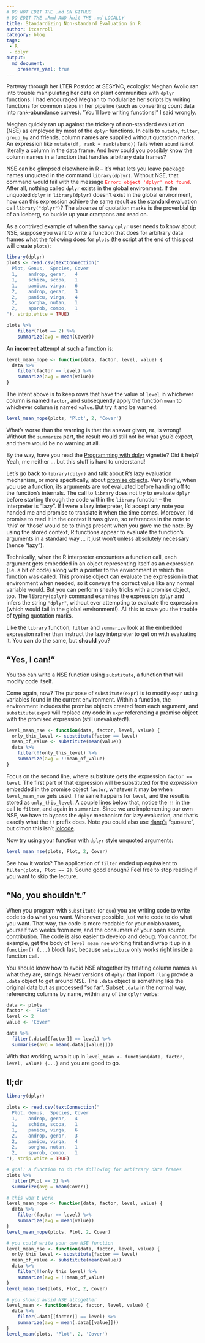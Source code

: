 ```yaml
---
# DO NOT EDIT THE .md ON GITHUB
# DO EDIT THE .Rmd AND knit THE .md LOCALLY
title: Standardizing Non-standard Evaluation in R
author: itcarroll
category: blog
tags:
 - R
 - dplyr
output:
  md_document:
    preserve_yaml: true
---
```


Partway through her LTER Postdoc at SESYNC, ecologist Meghan Avolio ran into trouble manipulating her data on plant communities with `dplyr` functions. I had encouraged Meghan to modularize her scripts by writing functions for common steps in her pipeline (such as converting count data into rank-abundance curves). "You'll love writing functions!" I said wrongly.

Meghan quickly ran up against the trickery of non-standard evaluation (NSE) as employed by most of the `dplyr` functions. In calls to `mutate`, `filter`, `group_by` and friends, column names are supplied without quotation marks. An expression like `mutate(df, rank = rank(abund))` fails when `abund` is not literally a column in the data frame. And how could you possibly know the column names in a function that handles arbitrary data frames?

NSE can be glimpsed elsewhere in R -- it's what lets you leave package names unquoted in the command `library(dplyr)`. Without NSE, that command would fail with the message <span style="color:red;">`Error: object 'dplyr' not found`</span>. After all, nothing called `dplyr` exists in the global environment. If the unquoted `dplyr` in `library(dplyr)` doesn't exist in the global environment, how can this expression achieve the same result as the standard evaluation call `library("dplyr")`? The absense of quotation marks is the proverbial tip of an iceberg, so buckle up your crampons and read on.

As a contrived example of when the savvy `dplyr` user needs to know about NSE, suppose you want to write a function that does for arbitrary data frames what the following does for `plots` (the script at the end of this post will create `plots`):

```r
library(dplyr)
plots <- read.csv(textConnection("
  Plot, Genus,  Species, Cover
  1,    androp, gerar,   4
  1,    schiza, scopa,   1
  1,    panicu, virga,   6
  2,    androp, gerar,   3
  2,    panicu, virga,   4
  2,    sorgha, nutan,   1
  2,    sporob, compo,   1
"), strip.white = TRUE)
```

```r
plots %>%
    filter(Plot == 2) %>%
    summarize(avg = mean(Cover))
```

An **incorrect** attempt at such a function is:

```r
level_mean_nope <- function(data, factor, level, value) {
  data %>%
    filter(factor == level) %>%
    summarize(avg = mean(value))
}
```

The intent above is to keep rows that have the value of `level` in whichever column is named `factor`, and subsequently apply the function `mean` to whichever column is named `value`. But try it and be warned:

```r
level_mean_nope(plots, 'Plot', 2, 'Cover')
```

What's worse than the warning is that the answer given, `NA`, is wrong! Without the `summarize` part, the result would still not be what you'd expect, and there would be no warning at all.

By the way, have you read the [Programming with dplyr] vignette? Did it help? Yeah, me neither ... but this stuff is hard to understand!

Let's go back to `library(dplyr)` and talk about R's lazy evaluation mechanism, or more specifically, about [promise objects]. Very briefly, when you use a function, its arguments are *not* evaluated before handing off to the function's internals. The call to `library` does not try to evaluate `dplyr` before starting through the code within the `library` function -- the interpreter is "lazy". If I were a lazy interpreter, I'd accept any note you handed me and promise to translate it when the time comes. Moreover, I'd promise to read it in the context it was given, so references in the note to 'this' or 'those' would be to things present when you gave me the note. By using the stored context, R functions appear to evaluate the function's arguments in a standard way ... it just won't unless absolutely necessary (hence "lazy").

Technically, when the R interpreter encounters a function call, each argument gets embedded in an object representing itself as an expression (i.e. a bit of code) along with a pointer to the environment in which the function was called. This promise object can evaluate the expression in that environment when needed, so it conveys the correct value like any normal variable would. But you can perform sneaky tricks with a promise object, too. The `library(dplyr)` command examines the expression `dplyr` and infers the string `"dplyr"`, without ever attempting to evaluate the expression (which would fail in the global environment!). All this to save you the trouble of typing quotation marks.

Like the `library` function, `filter` and `summarize` look at the embedded expression rather than instruct the lazy interpreter to get on with evaluating it. You **can** do the same, but **should** you?

## "Yes, I can!"

You too can write a NSE function using `substitute`, a function that will modify code itself.

Come again, now? The purpose of `substitute(expr)` is to modify `expr` using variables found in the current environment. Within a function, the environment includes the promise objects created from each argument, and `substitute(expr)` will replace any code in `expr` referencing a promise object with the promised expression (still unevaluated!).

```r
level_mean_nse <- function(data, factor, level, value) {
  only_this_level <- substitute(factor == level)
  mean_of_value <- substitute(mean(value))
  data %>%
    filter(!!only_this_level) %>%
    summarize(avg = !!mean_of_value)
}
```

Focus on the second line, where substitute gets the expression `factor == level`. The first part of that expression will be substituted for the *expression* embedded in the promise object `factor`, whatever it may be when `level_mean_nse` gets used. The same happens for `level`, and the result is stored as `only_this_level`. A couple lines below that, notice the `!!` in the call to `filter`, and again in `summarize`. Since we are implementing our own NSE, we have to bypass the `dplyr` mechanism for lazy evaluation, and that's exactly what the `!!` prefix does. Note you could also use [rlang's] "quosure", but c'mon this isn't [lolcode].

Now try using your function with `dplyr` style unquoted arguments:

```r
level_mean_nse(plots, Plot, 2, Cover)
```

See how it works? The application of `filter` ended up equivalent to `filter(plots, Plot == 2)`. Sound good enough? Feel free to stop reading if you want to skip the lecture.

## "No, you shouldn't."

When you program with `substitute` (or `quo`) you are writing code to write code to do what you want. Whenever possible, just write code to do what you want. That way, the code is more readable for your colaborators, yourself two weeks from now, and the consumers of your open source contribution. The code is also easier to develop and debug. You cannot, for example, get the body of `level_mean_nse` working first and wrap it up in a `function() {...}` block last, because `substitute` only works right inside a function call.

You should know how to avoid NSE altogether by treating column names as what they are, strings. Newer versions of `dplyr` that import `rlang` provde a `.data` object to get around NSE. The `.data` object is something like the original data but as processed "so far". Subset `.data` in the normal way, referencing columns by name, within any of the `dplyr` verbs:

```r
data <- plots
factor <- 'Plot'
level <- 2
value <- 'Cover'

data %>%
  filter(.data[[factor]] == level) %>%
  summarise(avg = mean(.data[[value]]))
```

With that working, wrap it up in `level_mean <- function(data, factor, level, value) {...}` and you are good to go.

## tl;dr

```r
library(dplyr)

plots <- read.csv(textConnection("
  Plot, Genus,  Species, Cover
  1,    androp, gerar,   4
  1,    schiza, scopa,   1
  1,    panicu, virga,   6
  2,    androp, gerar,   3
  2,    panicu, virga,   4
  2,    sorgha, nutan,   1
  2,    sporob, compo,   1
"), strip.white = TRUE)

# goal: a function to do the following for arbitrary data frames
plots %>%
  filter(Plot == 2) %>%
  summarize(avg = mean(Cover))

# this won't work
level_mean_nope <- function(data, factor, level, value) {
  data %>%
    filter(factor == level) %>%
    summarize(avg = mean(value))
}
level_mean_nope(plots, Plot, 2, Cover)

# you could write your own NSE function
level_mean_nse <- function(data, factor, level, value) {
  only_this_level <- substitute(factor == level)
  mean_of_value <- substitute(mean(value))
  data %>%
    filter(!!only_this_level) %>%
    summarize(avg = !!mean_of_value)
}
level_mean_nse(plots, Plot, 2, Cover)

# you should avoid NSE altogether
level_mean <- function(data, factor, level, value) {
  data %>%
    filter(.data[[factor]] == level) %>%
    summarize(avg = mean(.data[[value]]))
}
level_mean(plots, 'Plot', 2, 'Cover')
```

[Programming with dplyr]: https://cran.r-project.org/web/packages/dplyr/vignettes/programming.html
[promise objects]: https://cran.r-project.org/doc/manuals/r-release/R-lang.html#Promise-objects
[rlang's]: https://cran.r-project.org/package=rlang
[lolcode]: http://lolcode.org/
